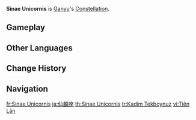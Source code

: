 {{Constellation Overview Infobox
|title     = Sinae Unicornis
|character = Ganyu
|meaning   = Qilin<br>(lit. "Chinese Unicorn")
}}
'''Sinae Unicornis''' is [[Ganyu]]'s [[Constellation]].

==Gameplay==
{{Constellation Table|Ganyu}}

==Other Languages==
{{Other Languages
|en      = Sinae Unicornis
|en_lang = la
|en_tl   = Chinese Unicorn
|zhs     = 仙麟座
|zhs_rm  = Xiānlín-zuò
|zht     = 仙麟座
|zht_rm  = Xiānlín-zuò
|zh_tl   = Qilin Adeptus Constellation
|ja      = 仙麟座
|ja_rm   = Senrin-za{{Assumed}}
|ja_tl   = Qilin Adeptus Constellation{{Sino|ja}}
|ko      = {{tt|선린|仙麟}}자리
|ko_rm   = Seon'rin-jari
|ko_tl   = Qilin Adeptus Constellation{{Sino|ko|part=1}}
|es      = Sinae Unicornis
|fr      = Sinae Unicornis
|ru      = Священная Лань
|ru_tl   = Sacred {{w|European fallow deer|Fallow Deer}}
|th      = Sinae Unicornis
|vi      = {{tt|Cung|宫}} {{tt|Tiên Lân|仙麟}}
|vi_tl   = Qilin Adeptus Constellation{{Sino|vi|part=1}}
|de      = Sinae Unicornis
|id      = Sinae Unicornis
|pt      = Sinae Unicornis
|tr      = Kadim Tekboynuz
|tr_tl   = Eternal Unicorn
|it      = Sinae Unicornis
}}

==Change History==
{{Change History|1.2}}

==Navigation==
{{Constellation Navbox}}

[[fr:Sinae Unicornis]]
[[ja:仙麟座]]
[[th:Sinae Unicornis]]
[[tr:Kadim Tekboynuz]]
[[vi:Tiên Lân]]